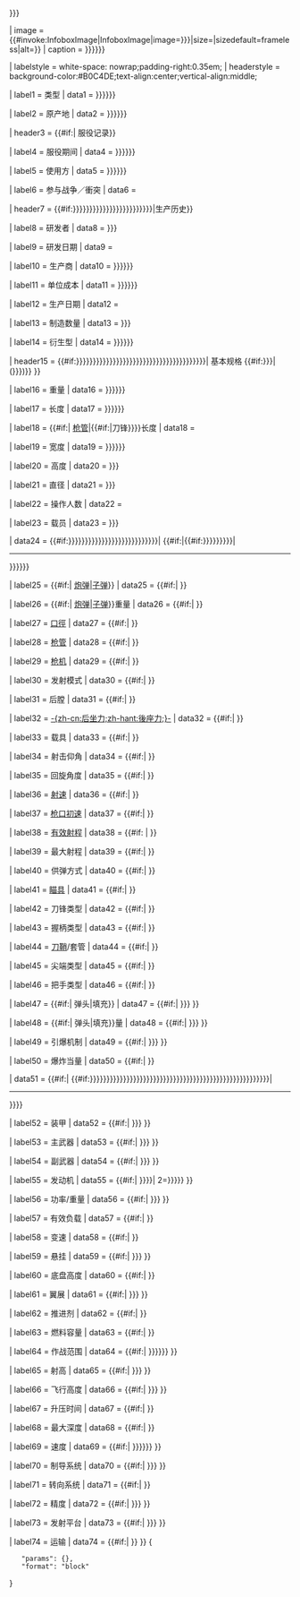 {{infobox
| bodyclass = vcard
| bodystyle = border-spacing:2px;

| aboveclass = hproduct
| abovestyle = background-color:#B0C4DE;text-align:center;vertical-align:middle;
| above = <includeonly> <span class="fn org"> {{{名稱|{{{name|{{PAGENAME}}}}}}}} </span> </includeonly>

| image = {{#invoke:InfoboxImage|InfoboxImage|image={{{圖片|{{{image|}}}}}}|size={{{image_size|}}}|sizedefault=frameless|alt={{{alt|}}}}}
| caption = {{{照片說明|{{{image_caption|{{{caption|}}}}}}}}}

| labelstyle = white-space: nowrap;padding-right:0.35em;
| headerstyle = background-color:#B0C4DE;text-align:center;vertical-align:middle;

| label1 =  类型
| data1 = {{{類型|{{{Function|{{{type|}}}}}}}}}

| label2 =  原产地
| data2 = {{{產地|{{{Origin|{{{origin|}}}}}}}}}

| header3 = {{#if:{{{service|}}}{{{used_by|}}}{{{wars|}}}| 服役记录}}

| label4 =  服役期间
| data4 = {{{服役|{{{Deployment|{{{service|}}}}}}}}}

| label5 =  使用方
| data5 = {{{用戶|{{{User|{{{used_by|}}}}}}}}}

| label6 =  参与战争／衝突
| data6 = {{{wars|}}}

| header7 = {{#if:{{{設計|{{{designer|}}}}}}{{{design_date|}}}{{{生產|{{{manufacturer|{{{Contractor|}}}}}}}}}{{{造價|{{{Unit_cost|{{{unit_cost|}}}}}}}}}{{{production_date|}}}{{{產量|{{{number|}}}}}}{{{衍生|{{{Next_generation|{{{variants|}}}}}}}}}|生产历史}}

| label8 =  研发者
| data8 = {{{設計|{{{designer|}}}}}}

| label9 =  研发日期
| data9 = {{{design_date|}}}

| label10 =  生产商
| data10 = {{{生產|{{{manufacturer|{{{Contractor|}}}}}}}}}

| label11 =  单位成本
| data11 = {{{造價|{{{Unit_cost|{{{unit_cost|}}}}}}}}}

| label12 =  生产日期
| data12 = {{{production_date|}}}

| label13 =  制造数量
| data13 = {{{產量|{{{number|}}}}}}

| label14 =  衍生型
| data14 = {{{衍生|{{{Next_generation|{{{variants|}}}}}}}}}

| header15 = {{#if:{{{重量|{{{total_mass|{{{weight|}}}}}}}}}{{{長度|{{{Length|{{{length|}}}}}}}}}{{{part_length|}}}{{{闊度|{{{宽度|{{{width|}}}}}}}}}{{{高度|{{{height|}}}}}}{{{Diameter|{{{diameter|}}}}}}{{{crew|}}}{{{乘員|{{{passengers|}}}}}}{{{cartridge|}}}{{{cartridge_weight|}}}{{{caliber|}}}{{{barrels|}}}{{{action|}}}{{{breech|}}}{{{recoil|}}}{{{carriage|}}}{{{elevation|}}}{{{traverse|}}}{{{rate|}}}{{{velocity|}}}{{{range|}}}{{{max_range|}}}{{{feed|}}}{{{sights|}}}{{{blade_type|}}}{{{hilt_type|}}}{{{sheath_type|}}}{{{head_type|}}}{{{haft_type|}}}{{{Warhead|{{{filling|}}}}}}{{{Launch_mass|{{{filling_weight|}}}}}}{{{Fuzes|{{{detonation|}}}}}}{{{yield|}}}{{{armour|}}}{{{primary_armament|}}}{{{secondary_armament|}}}{{{engine|}}}{{{engine_power|}}}{{{pw_ratio|}}}{{{payload_capacity|}}}{{{transmission|}}}{{{suspension|}}}{{{clearance|}}}{{{wingspan|}}}{{{propellant|}}}{{{fuel_capacity|}}}{{{vehicle_range|}}}{{{ceiling|}}}{{{altitude|}}}{{{boost|}}}{{{depth|}}}{{{speed|}}}{{{guidance|}}}{{{steering|}}}{{{accuracy|}}}{{{Launch_platform|{{{launch_platform|}}}}}}{{{transport|}}}| 基本规格 {{#if:{{{代號|{{{spec_label|}}}}}}| ({{{代號|{{{spec_label}}}}}})}} }}

| label16 =  重量
| data16 = {{{重量|{{{total_mass|{{{weight|}}}}}}}}}

| label17 =  长度
| data17 = {{{長度|{{{Length|{{{length|}}}}}}}}}

| label18 =  {{#if:{{{is_ranged|}}}{{{is_artillery|}}}| [[枪管]]|{{#if:{{{is_bladed|}}}|刀锋}}}}长度
| data18 = {{{part_length|}}}

| label19 =  宽度
| data19 = {{{闊度|{{{宽度|{{{width|}}}}}}}}}

| label20 =  高度
| data20 = {{{高度|{{{height|}}}}}}

| label21 =  直径
| data21 =  {{{Diameter|{{{diameter|}}}}}}

| label22 =  操作人数
| data22 =  {{{crew|}}}

| label23 =  载员
| data23 =  {{{乘員|{{{passengers|}}}}}}

| data24 = {{#if:{{{重量|{{{total_mass|{{{weight|}}}}}}}}}{{{長度|{{{Length|{{{length|}}}}}}}}}{{{part_length|}}}{{{闊度|{{{宽度|{{{width|}}}}}}}}}{{{高度|{{{height|}}}}}}{{{Diameter|{{{diameter|}}}}}}{{{crew|}}}{{{乘員|{{{passengers|}}}}}}| 
{{#if:{{{is_ranged|}}}{{{is_artillery|}}}{{{is_bladed|}}}{{{is_explosive|}}}|{{#if:{{{cartridge|}}}{{{cartridge_weight|}}}{{{caliber|}}}{{{barrels|}}}{{{action|}}}{{{breech|}}}{{{recoil|}}}{{{carriage|}}}{{{elevation|}}}{{{traverse|}}}{{{rate|}}}{{{velocity|}}}{{{range|}}}{{{max_range|}}}{{{feed|}}}{{{sights|}}}{{{blade_type|}}}{{{hilt_type|}}}{{{sheath_type|}}}{{{head_type|}}}{{{haft_type|}}}{{{Warhead|{{{filling|}}}}}}{{{Launch_mass|{{{filling_weight|}}}}}}{{{Fuzes|{{{detonation|}}}}}}{{{yield|}}}| <hr/> }}}}}}

| label25 = {{#if:{{{is_artillery|}}}| [[炮弹]]|[[子弹]]}}
| data25 = {{#if:{{{is_ranged|}}}{{{is_artillery|}}}| {{{cartridge|}}} }}

| label26 = {{#if:{{{is_artillery|}}}| [[炮弹]]|[[子弹]]}}重量
| data26 = {{#if:{{{is_ranged|}}}{{{is_artillery|}}}| {{{cartridge_weight|}}} }}

| label27 = [[口徑]]
| data27 = {{#if:{{{is_ranged|}}}{{{is_artillery|}}}| {{{caliber|}}} }}

| label28 = [[枪管]]
| data28 = {{#if:{{{is_ranged|}}}{{{is_artillery|}}}| {{{barrels|}}} }}

| label29 = [[枪机]]
| data29 = {{#if:{{{is_ranged|}}}| {{{action|}}} }}

| label30 = 发射模式
| data30 = {{#if:{{{is_ranged|}}}| {{{mode|}}} }}

| label31 = 后膛
| data31 = {{#if:{{{is_artillery|}}}| {{{breech|}}} }}

| label32 = [[后坐力|-{zh-cn:后坐力;zh-hant:後座力;}-]]
| data32 = {{#if:{{{is_artillery|}}}| {{{recoil|}}} }}

| label33 = 载具
| data33 = {{#if:{{{is_artillery|}}}| {{{carriage|}}} }}

| label34 = 射击仰角
| data34 = {{#if:{{{is_artillery|}}}| {{{elevation|}}} }}

| label35 = 回旋角度
| data35 = {{#if:{{{is_artillery|}}}| {{{traverse|}}} }}

| label36 = [[射速]]
| data36 = {{#if:{{{is_ranged|}}}{{{is_artillery|}}}| {{{rate|}}} }}

| label37 = [[枪口初速]]
| data37 = {{#if:{{{is_ranged|}}}{{{is_artillery|}}}| {{{velocity|}}} }}

| label38 = [[有效射程]]
| data38 = {{#if:{{{is_ranged|}}} {{{is_explosive|}}}{{{is_artillery|}}}| {{{range|}}} }}

| label39 = 最大射程
| data39 = {{#if:{{{is_ranged|}}}{{{is_explosive|}}}{{{is_artillery|}}}| {{{max_range|}}} }}

| label40 = 供弹方式
| data40 = {{#if:{{{is_ranged|}}}| {{{feed|}}} }}

| label41 = [[照準器|瞄具]]
| data41 = {{#if:{{{is_ranged|}}}{{{is_artillery|}}}| {{{sights|}}} }}

| label42 = 刀锋类型
| data42 = {{#if:{{{is_bladed|}}}| {{{blade_type|}}} }}

| label43 = 握柄类型
| data43 = {{#if:{{{is_bladed|}}}| {{{hilt_type|}}} }}

| label44 = [[刀鞘]]/套管
| data44 = {{#if:{{{is_bladed|}}}| {{{sheath_type|}}} }}

| label45 = 尖端类型
| data45 = {{#if:{{{is_bladed|}}}| {{{head_type|}}} }}

| label46 = 把手类型
| data46 = {{#if:{{{is_bladed|}}}| {{{haft_type|}}} }}

| label47 = {{#if:{{{is_missile|}}}| 弹头|填充}}
| data47 = {{#if:{{{is_explosive|}}}{{{is_missile|}}}| {{{Warhead|{{{filling|}}}}}} }}

| label48 = {{#if:{{{is_missile|}}}| 弹头|填充}}量
| data48 = {{#if:{{{is_explosive|}}}{{{is_missile|}}}| {{{Launch_mass|{{{filling_weight|}}}}}} }}

| label49 = 引爆机制
| data49 = {{#if:{{{is_explosive|}}}{{{is_missile|}}}| {{{Fuzes|{{{detonation|}}}}}} }}

| label50 = 爆炸当量
| data50 = {{#if:{{{is_explosive|}}}{{{is_missile|}}}| {{{yield|}}} }}

| data51 = {{#if:{{{is_vehicle|}}}{{{is_missile|}}}| {{#if:{{{裝甲|{{{armour|}}}}}}{{{主要|{{{primary_armament|}}}}}}{{{次要|{{{secondary_armament|}}}}}}{{{引擎|{{{Engine|{{{engine|}}}}}}}}}{{{引擎馬力|{{{engine_power|}}}}}}{{{馬力/重量|{{{pw_ratio|}}}}}}{{{payload_capacity|}}}{{{transmission|}}}{{{懸掛|{{{suspension|}}}}}}{{{clearance|}}}{{{Wing_span|{{{wingspan|}}}}}}{{{propellant|}}}{{{fuel_capacity|}}}{{{行動|{{{Range|{{{vehicle_range|}}}}}}}}}{{{Ceiling|{{{ceiling|}}}}}}{{{Flying_altitude|{{{altitude|}}}}}}{{{boost|}}}{{{depth|}}}{{{平地時速|{{{Speed|{{{speed|}}}}}}}}}{{{Guidance|{{{guidance|}}}}}}{{{steering|}}}{{{CEP|{{{accuracy|}}}}}}{{{Launch_platform|{{{launch_platform|}}}}}}{{{transport|}}}| <hr/> }}}}

| label52 = 装甲
| data52 = {{#if:{{{is_vehicle|}}}| {{{裝甲|{{{armour|}}}}}} }}

| label53 = 主武器
| data53 = {{#if:{{{is_vehicle|}}}| {{{主要|{{{primary_armament|}}}}}} }}

| label54 = 副武器
| data54 = {{#if:{{{is_vehicle|}}}| {{{次要|{{{secondary_armament|}}}}}} }}

| label55 = 发动机
| data55 = {{#if:{{{is_vehicle|}}}{{{is_missile|}}}| {{br separated entries|1={{{引擎|{{{Engine|{{{engine|}}}}}}}}}| 2={{{引擎馬力|{{{engine_power|}}}}}}}} }}

| label56 = 功率/重量
| data56 = {{#if:{{{is_vehicle|}}}| {{{馬力/重量|{{{pw_ratio|}}}}}} }}

| label57 = 有效负载
| data57 = {{#if:{{{is_vehicle|}}}| {{{payload_capacity|}}} }}

| label58 = 变速
| data58 = {{#if:{{{is_vehicle|}}}| {{{transmission|}}} }}

| label59 = 悬挂
| data59 = {{#if:{{{is_vehicle|}}}| {{{懸掛|{{{suspension|}}}}}} }}

| label60 = 底盘高度
| data60 = {{#if:{{{is_vehicle|}}}| {{{clearance|}}} }}

| label61 = 翼展
| data61 = {{#if:{{{is_missile|}}}| {{{Wing_span|{{{wingspan|}}}}}} }}

| label62 = 推进剂
| data62 = {{#if:{{{is_missile|}}}| {{{propellant|}}} }}

| label63 = 燃料容量
| data63 = {{#if:{{{is_vehicle|}}}| {{{fuel_capacity|}}} }}

| label64 = 作战范围
| data64 = {{#if:{{{is_vehicle|}}}{{{is_missile|}}}| {{{行動|{{{Range|{{{vehicle_range|}}}}}}}}} }}

| label65 = 射高
| data65 = {{#if:{{{is_missile|}}}| {{{Ceiling|{{{ceiling|}}}}}} }}

| label66 = 飞行高度
| data66 = {{#if:{{{is_missile|}}}| {{{Flying_altitude|{{{altitude|}}}}}} }}

| label67 = 升压时间
| data67 = {{#if:{{{is_missile|}}}| {{{boost|}}} }}

| label68 = 最大深度
| data68 = {{#if:{{{is_missile|}}}| {{{depth|}}} }}

| label69 = 速度
| data69 = {{#if:{{{is_vehicle|}}}{{{is_missile|}}}| {{{平地時速|{{{Speed|{{{speed|}}}}}}}}} }}

| label70 = 制导系统
| data70 = {{#if:{{{is_vehicle|}}}{{{is_missile|}}}| {{{Guidance|{{{guidance|}}}}}} }}

| label71 = 转向系统
| data71 = {{#if:{{{is_vehicle|}}}{{{is_missile|}}}| {{{steering|}}} }}

| label72 = 精度
| data72 = {{#if:{{{is_missile|}}}| {{{CEP|{{{accuracy|}}}}}} }}

| label73 = 发射平台
| data73 = {{#if:{{{is_missile|}}}| {{{Launch_platform|{{{launch_platform|}}}}}} }}

| label74 = 运输
| data74 = {{#if:{{{is_missile|}}}| {{{transport|}}} }} 
}}<noinclude>
{{Documentation}}
<templatedata>
{
	"params": {},
	"format": "block"
}
</templatedata>
</noinclude>